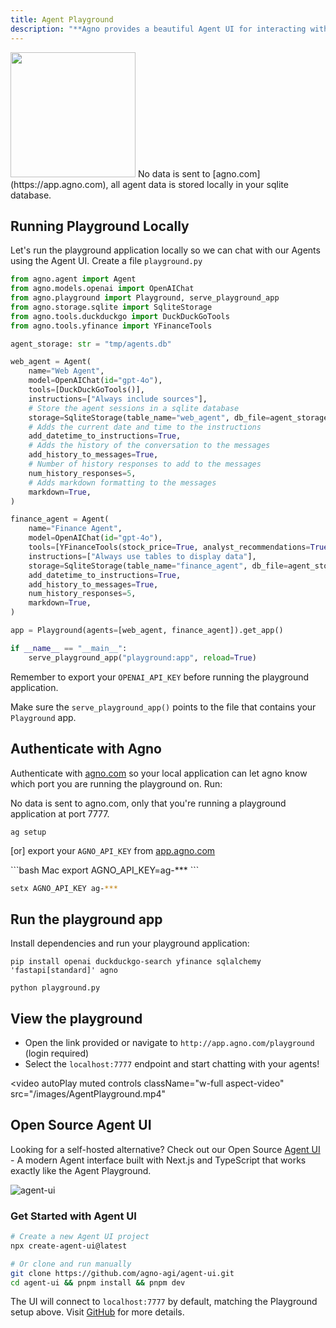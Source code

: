 ```yaml
---
title: Agent Playground
description: "**Agno provides a beautiful Agent UI for interacting with your agents.**"
---
```


<Frame caption="Agent Playground">
  <img
    height="200"
    src="/images/agent_playground.png"
    style={{ borderRadius: '8px' }}
  />
</Frame>

<Note>
No data is sent to [agno.com](https://app.agno.com), all agent data is stored locally in your sqlite database.
</Note>

## Running Playground Locally

Let's run the playground application locally so we can chat with our Agents using the Agent UI. Create a file `playground.py`

```python playground.py
from agno.agent import Agent
from agno.models.openai import OpenAIChat
from agno.playground import Playground, serve_playground_app
from agno.storage.sqlite import SqliteStorage
from agno.tools.duckduckgo import DuckDuckGoTools
from agno.tools.yfinance import YFinanceTools

agent_storage: str = "tmp/agents.db"

web_agent = Agent(
    name="Web Agent",
    model=OpenAIChat(id="gpt-4o"),
    tools=[DuckDuckGoTools()],
    instructions=["Always include sources"],
    # Store the agent sessions in a sqlite database
    storage=SqliteStorage(table_name="web_agent", db_file=agent_storage),
    # Adds the current date and time to the instructions
    add_datetime_to_instructions=True,
    # Adds the history of the conversation to the messages
    add_history_to_messages=True,
    # Number of history responses to add to the messages
    num_history_responses=5,
    # Adds markdown formatting to the messages
    markdown=True,
)

finance_agent = Agent(
    name="Finance Agent",
    model=OpenAIChat(id="gpt-4o"),
    tools=[YFinanceTools(stock_price=True, analyst_recommendations=True, company_info=True, company_news=True)],
    instructions=["Always use tables to display data"],
    storage=SqliteStorage(table_name="finance_agent", db_file=agent_storage),
    add_datetime_to_instructions=True,
    add_history_to_messages=True,
    num_history_responses=5,
    markdown=True,
)

app = Playground(agents=[web_agent, finance_agent]).get_app()

if __name__ == "__main__":
    serve_playground_app("playground:app", reload=True)
```

Remember to export your `OPENAI_API_KEY` before running the playground application.

<Tip>Make sure the `serve_playground_app()` points to the file that contains your `Playground` app.</Tip>

## Authenticate with Agno

Authenticate with [agno.com](https://app.agno.com) so your local application can let agno know which port you are running the playground on. Run:

<Note>
No data is sent to agno.com, only that you're running a playground application at port 7777.
</Note>

```shell
ag setup
```

[or] export your `AGNO_API_KEY` from [app.agno.com](https://app.agno.com/settings)

<CodeGroup>
```bash Mac
export AGNO_API_KEY=ag-***
```

```bash Windows
setx AGNO_API_KEY ag-***
```
</CodeGroup>


## Run the playground app

Install dependencies and run your playground application:

```shell
pip install openai duckduckgo-search yfinance sqlalchemy 'fastapi[standard]' agno

python playground.py
```

## View the playground

- Open the link provided or navigate to `http://app.agno.com/playground` (login required)
- Select the `localhost:7777` endpoint and start chatting with your agents!

<video
  autoPlay
  muted
  controls
  className="w-full aspect-video"
  src="/images/AgentPlayground.mp4"
></video>

## Open Source Agent UI

Looking for a self-hosted alternative? Check out our Open Source [Agent UI](https://github.com/agno-agi/agent-ui) - A modern Agent interface built with Next.js and TypeScript that works exactly like the Agent Playground.

<Frame caption="Agent UI Interface">
  <img
    src="/images/agent-ui.png"
    style={{ borderRadius: '10px', width: '100%', maxWidth: '800px' }}
    alt="agent-ui"
  />
</Frame>

### Get Started with Agent UI

```bash
# Create a new Agent UI project
npx create-agent-ui@latest

# Or clone and run manually
git clone https://github.com/agno-agi/agent-ui.git
cd agent-ui && pnpm install && pnpm dev
```

The UI will connect to `localhost:7777` by default, matching the Playground setup above. Visit [GitHub](https://github.com/agno-agi/agent-ui) for more details.